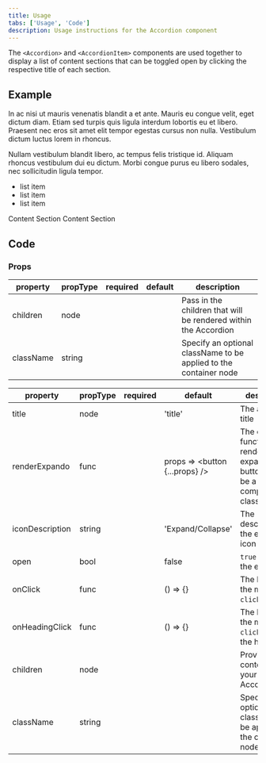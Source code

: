 ```yaml
---
title: Usage
tabs: ['Usage', 'Code']
description: Usage instructions for the Accordion component
---
```


<PageDescription>

The `<Accordion>` and `<AccordionItem>` components are used together to display
a list of content sections that can be toggled open by clicking the respective
title of each section.

</PageDescription>

## Example

<Accordion>
<AccordionItem title="Title 1">

In ac nisi ut mauris venenatis blandit a et ante. Mauris eu congue velit, eget
dictum diam. Etiam sed turpis quis ligula interdum lobortis eu et libero.
Praesent nec eros sit amet elit tempor egestas cursus non nulla. Vestibulum
dictum luctus lorem in rhoncus.

Nullam vestibulum blandit libero, ac tempus felis tristique id. Aliquam rhoncus
vestibulum dui eu dictum. Morbi congue purus eu libero sodales, nec sollicitudin
ligula tempor.

- list item
- list item
- list item

</AccordionItem>
  <AccordionItem title="Title 2">Content Section</AccordionItem>
  <AccordionItem title="Title 3">Content Section</AccordionItem>
</Accordion>

## Code

### Props

<Title>Accordion</Title>

| property  | propType | required | default | description                                                       |
| --------- | -------- | -------- | ------- | ----------------------------------------------------------------- |
| children  | node     |          |         | Pass in the children that will be rendered within the Accordion   |
| className | string   |          |         | Specify an optional className to be applied to the container node |

<Title>AccordionItem</Title>

| property        | propType | required | default                        | description                                                                         |
| --------------- | -------- | -------- | ------------------------------ | ----------------------------------------------------------------------------------- |
| title           | node     |          | 'title'                        | The accordion title                                                                 |
| renderExpando   | func     |          | props => <button {...props} /> | The callback function to render the expando button. Can be a React component class. |
| iconDescription | string   |          | 'Expand/Collapse'              | The description of the expando icon                                                 |
| open            | bool     |          | false                          | `true` to open the expando                                                          |
| onClick         | func     |          | () => {}                       | The handler of the massaged `click` event.                                          |
| onHeadingClick  | func     |          | () => {}                       | The handler of the massaged `click` event on the heading.                           |
| children        | node     |          |                                | Provide the contents of your AccordionItem                                          |
| className       | string   |          |                                | Specify an optional className to be applied to the container node                   |
